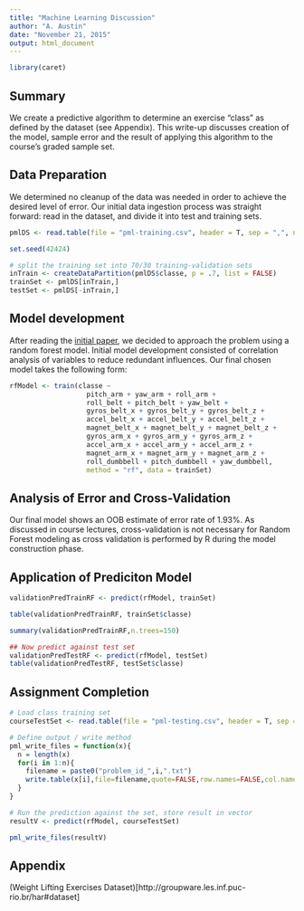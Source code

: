 ```yaml
---
title: "Machine Learning Discussion"
author: "A. Austin"
date: "November 21, 2015"
output: html_document
---
```

```r
library(caret)
```
## Summary
We create a predictive algorithm to determine an exercise "class" as defined by the dataset (see Appendix). This write-up discusses creation of the model, sample error and the result of applying this algorithm to the course's graded sample set.

## Data Preparation

We determined no cleanup of the data was needed in order to achieve the desired level of error. Our initial data ingestion process was straight forward: read in the dataset, and divide it into test and training sets.
```r
pmlDS <- read.table(file = "pml-training.csv", header = T, sep = ",", na.strings = c("NA", "#DIV/0!"))

set.seed(42424)

# split the training set into 70/30 training-validation sets
inTrain <- createDataPartition(pmlDS$classe, p = .7, list = FALSE)
trainSet <- pmlDS[inTrain,]
testSet <- pmlDS[-inTrain,]
```

## Model development
After reading the [initial paper](http://groupware.les.inf.puc-rio.br/public/papers/2013.Velloso.QAR-WLE.pdf), we decided to approach the problem using a random forest model. Initial model development consisted of correlation analysis of variables to reduce redundant influences. Our final chosen model takes the following form:
```r
rfModel <- train(classe ~      
                   pitch_arm + yaw_arm + roll_arm + 
                   roll_belt + pitch_belt + yaw_belt + 
                   gyros_belt_x + gyros_belt_y + gyros_belt_z + 
                   accel_belt_x + accel_belt_y + accel_belt_z + 
                   magnet_belt_x + magnet_belt_y + magnet_belt_z + 
                   gyros_arm_x + gyros_arm_y + gyros_arm_z + 
                   accel_arm_x + accel_arm_y + accel_arm_z + 
                   magnet_arm_x + magnet_arm_y + magnet_arm_z + 
                   roll_dumbbell + pitch_dumbbell + yaw_dumbbell, 
                   method = "rf", data = trainSet)
```

## Analysis of Error and Cross-Validation
Our final model shows an OOB estimate of error rate of 1.93%. As discussed in course lectures, cross-validation is not necessary for Random Forest modeling as cross validation is performed by R during the model construction phase.

## Application of Prediciton Model
```r
validationPredTrainRF <- predict(rfModel, trainSet)

table(validationPredTrainRF, trainSet$classe)

summary(validationPredTrainRF,n.trees=150)

## Now predict against test set
validationPredTestRF <- predict(rfModel, testSet)
table(validationPredTestRF, testSet$classe)
```

## Assignment Completion
```r
# Load class training set
courseTestSet <- read.table(file = "pml-testing.csv", header = T, sep = ",", na.strings = c("NA", "#DIV/0!"))

# Define output / write method
pml_write_files = function(x){
  n = length(x)
  for(i in 1:n){
    filename = paste0("problem_id_",i,".txt")
    write.table(x[i],file=filename,quote=FALSE,row.names=FALSE,col.names=FALSE)
  }
}

# Run the prediction against the set, store result in vector
resultV <- predict(rfModel, courseTestSet)

pml_write_files(resultV)
```

## Appendix
(Weight Lifting Exercises Dataset)[http://groupware.les.inf.puc-rio.br/har#dataset]

